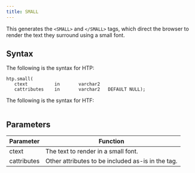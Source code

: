 ```yaml
---
title: SMALL
---
```


This generates the `<SMALL>` and `</SMALL>` tags, which direct the browser to render the text they surround using a small font.

## Syntax

The following is the syntax for HTP:
```
htp.small(
   ctext          in       varchar2
   cattributes    in       varchar2   DEFAULT NULL);
```

The following is the syntax for HTF:
```

```

## Parameters

| Parameter | Function |
| --------- | -------- |
| ctext | The text to render in a small font. |
| cattributes | Other attributes to be included as-is in the tag. |